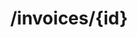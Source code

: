 ---
openapi: get /invoices/{invoice_uuid}
title: /invoices/{id}
description: Get Invoice endpoint
---